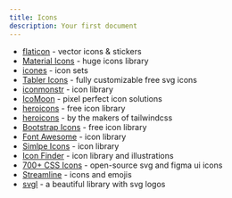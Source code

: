 ```yaml
---
title: Icons
description: Your first document
---
```


- [flaticon](https://www.flaticon.com/) - vector icons & stickers
- [Material Icons](https://fonts.google.com/icons) - huge icons library
- [icones](https://icones.netlify.app/) - icon sets
- [Tabler Icons](https://tablericons.com/) - fully customizable free svg icons
- [iconmonstr](https://iconmonstr.com/) - icon library
- [IcoMoon](https://icomoon.io/) - pixel perfect icon solutions
- [heroicons](https://heroicons.dev/) - free icon library
- [heroicons](https://heroicons.com/) - by the makers of tailwindcss
- [Bootstrap Icons](https://icons.getbootstrap.com/) - free icon library
- [Font Awesome](https://fontawesome.com/) - icon library
- [Simlpe Icons](https://simpleicons.org/) - icon library
- [Icon Finder](https://www.iconfinder.com/) - icon library and illustrations
- [700+ CSS Icons](https://css.gg/) - open-source svg and figma ui icons
- [Streamline](https://streamlinehq.com/) - icons and emojis
- [svgl](https://svgl.app/) - a beautiful library with svg logos
